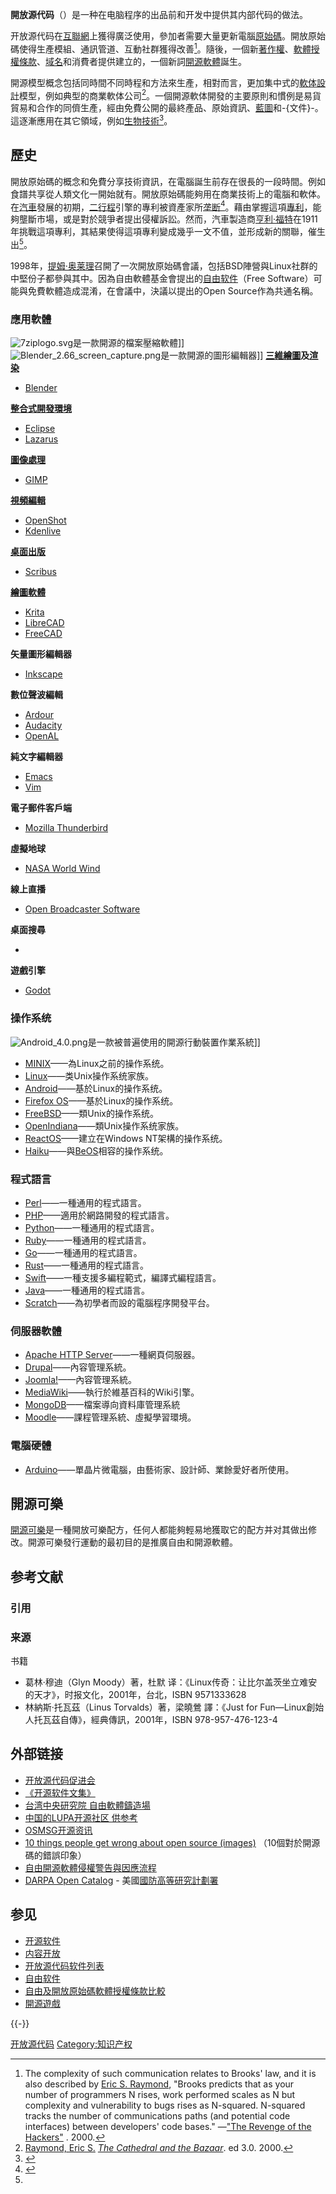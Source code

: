 {{Expand_English|Open source}}
{{NoteTA
|G1 = IT
}}
{{For|开放源代码的软件|开源软件}}
'''開放源代码'''（{{lang-en|Open Source}}）是一种在电脑程序的出品前和开发中提供其内部代码的做法。

开放源代码在[[互聯網|互聯網]]上獲得廣泛使用，參加者需要大量更新電腦[[原始碼|原始碼]]。開放原始碼使得生產模組、通訊管道、互動社群獲得改善<ref>The complexity of such communication relates to Brooks' law, and it is also described by [[Eric_S._Raymond|Eric S. Raymond]], "Brooks predicts that as your number of programmers N rises, work performed scales as N but complexity and vulnerability to bugs rises as N-squared. N-squared tracks the number of communications paths (and potential code interfaces) between developers' code bases." —[http://catb.org/~esr/faqs/hacker-revenge.html "The Revenge of the Hackers"] {{Wayback|url=http://catb.org/~esr/faqs/hacker-revenge.html |date=20220615232818 }}. 2000.</ref>。隨後，一個新[[著作權|著作權]]、[[軟體授權條款|軟體授權條款]]、[[域名|域名]]和消費者提供建立的，一個新詞[[開源軟體|開源軟體]]誕生。

開源模型概念包括同時間不同時程和方法來生產，相對而言，更加集中式的[[軟體設計師|軟体設計]]模型，例如典型的商業軟体公司<ref>[[Eric_S._Raymond|Raymond, Eric S.]] ''[[The_Cathedral_and_the_Bazaar|The Cathedral and the Bazaar]]''. ed 3.0. 2000.</ref>。一個開源軟体開發的主要原則和慣例是易貨貿易和合作的同儕生產，經由免費公開的最終產品、原始資訊、[[藍圖|藍圖]]和-{文件}-。這逐漸應用在其它領域，例如[[生物技術|生物技術]]<ref>{{Cite web |url=http://www.business-standard.com/india/news/sreelatha-menon-researchers-sans-borders/00/19/350429/ |title="Science 2.0 is here as CSIR resorts to open-source drug research for TB" Business Standard, 1 March 2009 |access-date=2011-12-02 |archive-date=2013-02-05 |archive-url=https://web.archive.org/web/20130205052708/http://www.business-standard.com/india/news/sreelatha-menon-researchers-sans-borders/00/19/350429 |dead-url=no }}</ref>。

== 歷史 ==
{{main|自由及開放原始碼軟體歷史}}
開放原始碼的概念和免費分享技術資訊，在電腦誕生前存在很長的一段時間。例如食譜共享從人類文化一開始就有。開放原始碼能夠用在商業技術上的電腦和軟体。
在[[汽車|汽車]]發展的初期，[[两冲程循环|二行程]]引擎的專利被資產家{{link-en|喬治·賽爾登|George B. Selden}}所[[垄断|垄断]]<ref name="carculture">{{cite book |author=James J. Flink |title=The Car Culture |publisher=MIT Press |year=1977 |isbn=0-262-56015-1 }}</ref>。藉由掌握這項[[專利|專利]]，能夠壟斷市場，或是對於競爭者提出侵權訴訟。然而，汽車製造商[[亨利·福特|亨利·福特]]在1911年挑戰這項專利，其結果使得這項專利變成幾乎一文不值，並形成新的關聯，催生出{{link-en|汽車製造商協會|Automobile Manufacturers Association}}<ref name="carculture" />。

1998年，[[提姆·奥莱理|提姆·奥莱理]]召開了一次開放原始碼會議，包括BSD陣營與Linux社群的中堅份子都參與其中。因為自由軟體基金會提出的[[自由软件|自由软件]]（Free Software）可能與免費軟體造成混淆，在會議中，決議以{{link-en|克里斯蒂娜·彼得森|Christine Peterson}}提出的Open Source作為共通名稱。

=== 應用軟體 ===
[[File:7ziplogo.svg|thumb]]是一款開源的檔案壓縮軟體]]
[[File:Blender_2.66_screen_capture.png|thumb]]是一款開源的圖形編輯器]]
'''[[三維繪圖|三維繪圖]]及[[渲染|渲染]]'''
* [[Blender|Blender]]
'''[[整合開發環境|整合式開發環境]]'''
* [[Eclipse|Eclipse]]
* [[Lazarus|Lazarus]]
'''[[圖像處理|圖像處理]]'''
* [[GIMP|GIMP]]
'''[[視頻編輯|視頻編輯]]'''
* [[OpenShot|OpenShot]]
* [[Kdenlive|Kdenlive]]
'''[[桌面出版|桌面出版]]'''
* [[Scribus|Scribus]]
'''[[繪圖軟體|繪圖軟體]]'''
* [[Krita|Krita]]
* [[LibreCAD|LibreCAD]]
* [[FreeCAD|FreeCAD]]
'''矢量圖形編輯器'''
* [[Inkscape|Inkscape]]
'''數位聲波編輯'''
* [[Ardour_(软件)|Ardour]]
* [[Audacity|Audacity]]
* [[OpenAL|OpenAL]]
'''純文字編輯器'''
* [[Emacs|Emacs]]
* [[Vim|Vim]]
'''電子郵件客戶端'''
* [[Mozilla_Thunderbird|Mozilla Thunderbird]]
'''虛擬地球'''
* [[NASA_World_Wind|NASA World Wind]]
'''線上直播'''
* [[Open_Broadcaster_Software|Open Broadcaster Software]]
'''桌面搜尋'''
* {{tsl|en|DocFetcher|}}
'''遊戲引擎'''
* [[Godot|Godot]]

=== 操作系统 ===
[[File:Android_4.0.png|thumb]]是一款被普遍使用的開源行動裝置作業系統]]
* [[MINIX|MINIX]]——為Linux之前的操作系统。
* [[Linux|Linux]]——类Unix操作系统家族。
* [[Android|Android]]——基於Linux的操作系统。
* [[Firefox_OS|Firefox OS]]——基於Linux的操作系统。
* [[FreeBSD|FreeBSD]]——類Unix的操作系统。
* [[OpenIndiana|OpenIndiana]]——類Unix操作系统家族。
* [[ReactOS|ReactOS]]——建立在Windows NT架構的操作系统。
* [[Haiku|Haiku]]——與[[BeOS|BeOS]]相容的操作系统。

=== 程式語言 ===
* [[Perl|Perl]]——一種通用的程式語言。
* [[PHP|PHP]]——適用於網路開發的程式語言。
* [[Python|Python]]——一種通用的程式語言。
* [[Ruby|Ruby]]——一種通用的程式語言。
* [[Go|Go]]——一種通用的程式語言。
* [[Rust|Rust]]——一種通用的程式語言。
* [[Swift_(程式語言)|Swift]]——一種支援多編程範式，編譯式編程語言。
* [[Java|Java]]——一種通用的程式語言。
* [[Scratch|Scratch]]——為初學者而設的電腦程序開發平台。


=== 伺服器軟體 ===
* [[Apache_HTTP_Server|Apache HTTP Server]]——一種網頁伺服器。
* [[Drupal|Drupal]]——內容管理系統。
* [[Joomla!|Joomla!]]——內容管理系統。
* [[MediaWiki|MediaWiki]]——執行於維基百科的Wiki引擎。
* [[MongoDB|MongoDB]]——檔案導向資料庫管理系統
* [[Moodle|Moodle]]——課程管理系統、虛擬學習環境。

=== 電腦硬體 ===
* [[Arduino|Arduino]]——單晶片微電腦，由藝術家、設計師、業餘愛好者所使用。

== 開源可樂 ==
[[開放可樂|開源可樂]]是一種開放可樂配方，任何人都能夠輕易地獲取它的配方并对其做出修改。開源可樂發行運動的最初目的是推廣自由和開源軟體。

== 参考文献 ==
=== 引用 ===
{{Reflist}}

=== 来源 ===
; 书籍
* 葛林·穆迪（Glyn Moody）著，杜默 译：《Linux传奇：让比尔盖茨坐立难安的天才》，时报文化，2001年，台北，ISBN 9571333628
* 林納斯·托瓦茲（Linus Torvalds）著，梁曉鶯 譯：《Just for Fun—Linux創始人托瓦茲自傳》，經典傳訊，2001年，ISBN 978-957-476-123-4

== 外部链接 ==
* [http://www.opensource.org 开放源代码促进会] {{Wayback|url=http://www.opensource.org/ |date=20180802004536 }}
* [http://www.oreilly.com/catalog/opensources/book/toc.html 《开源软件文集》] {{Wayback|url=http://www.oreilly.com/catalog/opensources/book/toc.html |date=20051004003740 }}{{En}}
* [https://web.archive.org/web/20090304001323/http://www.openfoundry.org/ 台湾中央研究院 自由軟體鑄造場]
* [http://www.lupaworld.com/ 中国的LUPA开源社区 供参考] {{Wayback|url=http://www.lupaworld.com/ |date=20220609095328 }}
* [http://www.osmsg.com/ OSMSG开源资讯] {{Wayback|url=http://www.osmsg.com/ |date=20201026020101 }}
* [http://www.zdnet.com/photos/10-things-people-get-wrong-about-open-source-images/6270012 10 things people get wrong about open source (images)] {{Wayback|url=http://www.zdnet.com/photos/10-things-people-get-wrong-about-open-source-images/6270012 |date=20131002083624 }}（10個對於開源碼的錯誤印象）
* [https://web.archive.org/web/20120709174914/http://www.openfoundry.org/tw/legal-column-list/8566 自由開源軟體侵權警告與因應流程]
* [https://web.archive.org/web/20140307070549/http://www.darpa.mil/opencatalog/index.html DARPA Open Catalog] - 美國[[國防高等研究計劃署|國防高等研究計劃署]]

== 参见 ==
{{Portal box|自由軟體|软件|法律}}
* [[开源软件|开源软件]]
* [[内容开放|内容开放]]
* [[开放源代码软件列表|开放源代码软件列表]]
* [[自由软件|自由软件]]
* [[自由及開放原始碼軟體授權條款比較|自由及開放原始碼軟體授權條款比較]]
* [[開源遊戲|開源遊戲]]

{{-}}
{{知識產權激進主義}}
{{FOSS}}
{{Open navbox}}
{{Authority control}}

[[Category:开放源代码|]]
[[Category:知识产权|Category:知识产权]]